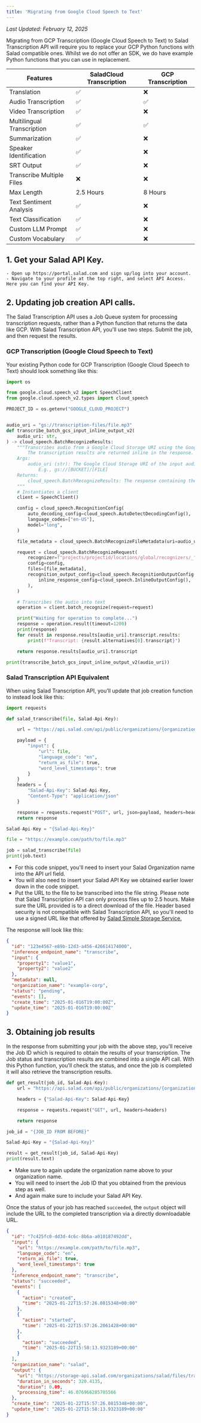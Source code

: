 ```yaml
---
title: 'Migrating from Google Cloud Speech to Text'
---
```


_Last Updated: February 12, 2025_

Migrating from GCP Transcription (Google Cloud Speech to Text) to Salad Transcription API will require you to replace
your GCP Python functions with Salad compatible ones. Whilst we do not offer an SDK, we do have example Python functions
that you can use in replacement.

| Features                   | SaladCloud Transcription | GCP Transcription |
| -------------------------- | ------------------------ | ----------------- |
| Translation                | ✅                       | ❌                |
| Audio Transcription        | ✅                       | ✅                |
| Video Transcription        | ✅                       | ❌                |
| Multilingual Transcription | ✅                       | ✅                |
| Summarization              | ✅                       | ❌                |
| Speaker Identification     | ✅                       | ❌                |
| SRT Output                 | ✅                       | ❌                |
| Transcribe Multiple Files  | ❌                       | ❌                |
| Max Length                 | 2.5 Hours                | 8 Hours           |
| Text Sentiment Analysis    | ✅                       | ❌                |
| Text Classification        | ✅                       | ❌                |
| Custom LLM Prompt          | ✅                       | ❌                |
| Custom Vocabulary          | ✅                       | ❌                |

## 1. Get your Salad API Key.

    - Open up https://portal.salad.com and sign up/log into your account.
    - Navigate to your profile at the top right, and select API Access. Here you can find your API Key.

## 2. Updating job creation API calls.

The Salad Transcription API uses a Job Queue system for processing transcription requests, rather than a Python function
that returns the data like GCP. With Salad Transcription API, you'll use two steps. Submit the job, and then request the
results.

### GCP Transcription (Google Cloud Speech to Text)

Your existing Python code for GCP Transcription (Google Cloud Speech to Text) should look something like this:

```Python
import os

from google.cloud.speech_v2 import SpeechClient
from google.cloud.speech_v2.types import cloud_speech

PROJECT_ID = os.getenv("GOOGLE_CLOUD_PROJECT")


audio_uri = "gs://transcription-files/file.mp3"
def transcribe_batch_gcs_input_inline_output_v2(
    audio_uri: str,
) -> cloud_speech.BatchRecognizeResults:
    """Transcribes audio from a Google Cloud Storage URI using the Google Cloud Speech-to-Text API.
        The transcription results are returned inline in the response.
    Args:
        audio_uri (str): The Google Cloud Storage URI of the input audio file.
            E.g., gs://[BUCKET]/[FILE]
    Returns:
        cloud_speech.BatchRecognizeResults: The response containing the transcription results.
    """
    # Instantiates a client
    client = SpeechClient()

    config = cloud_speech.RecognitionConfig(
        auto_decoding_config=cloud_speech.AutoDetectDecodingConfig(),
        language_codes=["en-US"],
        model="long",
    )

    file_metadata = cloud_speech.BatchRecognizeFileMetadata(uri=audio_uri)

    request = cloud_speech.BatchRecognizeRequest(
        recognizer=f"projects/projectid/locations/global/recognizers/_",
        config=config,
        files=[file_metadata],
        recognition_output_config=cloud_speech.RecognitionOutputConfig(
            inline_response_config=cloud_speech.InlineOutputConfig(),
        ),
    )

    # Transcribes the audio into text
    operation = client.batch_recognize(request=request)

    print("Waiting for operation to complete...")
    response = operation.result(timeout=1200)
    print(response)
    for result in response.results[audio_uri].transcript.results:
        print(f"Transcript: {result.alternatives[0].transcript}")

    return response.results[audio_uri].transcript

print(transcribe_batch_gcs_input_inline_output_v2(audio_uri))
```

### Salad Transcription API Equivalent

When using Salad Transcription API, you’ll update that job creation function to instead look like this:

```Python
import requests

def salad_transcribe(file, Salad-Api-Key):

    url = "https://api.salad.com/api/public/organizations/{organization_name}/inference-endpoints/transcribe/jobs"

    payload = {
        "input": {
       	    "url": file,
       	    "language_code": "en",
       	    "return_as_file": true,
       	    "word_level_timestamps": true
        }
    }
    headers = {
        "Salad-Api-Key": Salad-Api-Key,
        "Content-Type": "application/json"
    }

    response = requests.request("POST", url, json=payload, headers=headers)
    return response

Salad-Api-Key = "{Salad-Api-Key}"

file = "https://example.com/path/to/file.mp3"

job = salad_transcribe(file)
print(job.text)
```

- For this code snippet, you'll need to insert your Salad Organization name into the API url field.
- You will also need to insert your Salad API Key we obtained earlier lower down in the code snippet.
- Put the URL to the file to be transcribed into the file string. Please note that Salad Transcription API can only
  process files up to 2.5 hours. Make sure the URL provided is to a direct download of the file. Header based security
  is not compatible with Salad Transcription API, so you'll need to use a signed URL like that offered by
  [Salad Simple Storage Service.](https://docs.salad.com/products/s4/salad-simple-storage-service#upload-a-file)

The response will look like this:

```json
{
  "id": "123e4567-e89b-12d3-a456-426614174000",
  "inference_endpoint_name": "transcribe",
  "input": {
    "property1": "value1",
    "property2": "value2"
  },
  "metadata": null,
  "organization_name": "example-corp",
  "status": "pending",
  "events": [],
  "create_time": "2025-01-016T19:00:00Z",
  "update_time": "2025-01-016T19:00:00Z"
}
```

## 3. Obtaining job results

In the response from submitting your job with the above step, you'll receive the Job ID which is required to obtain the
results of your transcription. The Job status and transcription results are combined into a single API call. With this
Python function, you'll check the status, and once the job is completed it will also retrieve the transcription results.

```Python
def get_result(job_id, Salad-Api-Key):
    url = "https://api.salad.com/api/public/organizations/{organization_name}/inference-endpoints/transcribe/jobs/" + job_id

    headers = {"Salad-Api-Key": Salad-Api-Key}

    response = requests.request("GET", url, headers=headers)

    return response

job_id = "{JOB_ID FROM BEFORE}"

Salad-Api-Key = "{Salad-Api-Key}"

result = get_result(job_id, Salad-Api-Key)
print(result.text)
```

- Make sure to again update the organization name above to your organization name.
- You will need to insert the Job ID that you obtained from the previous step as well.
- And again make sure to include your Salad API Key.

Once the status of your job has reached `succeeded`, the `output` object will include the URL to the completed
transcription via a directly downloadable URL.

```json
{
  "id": "7c425fc0-dd3d-4c6c-8b6a-a010187492dd",
  "input": {
    "url": "https://example.com/path/to/file.mp3",
    "language_code": "en",
    "return_as_file": true,
    "word_level_timestamps": true
  },
  "inference_endpoint_name": "transcribe",
  "status": "succeeded",
  "events": [
    {
      "action": "created",
      "time": "2025-01-22T15:57:26.0815348+00:00"
    },
    {
      "action": "started",
      "time": "2025-01-22T15:57:26.2061428+00:00"
    },
    {
      "action": "succeeded",
      "time": "2025-01-22T15:58:13.9323189+00:00"
    }
  ],
  "organization_name": "salad",
  "output": {
    "url": "https://storage-api.salad.com/organizations/salad/files/transcription/73b2ee75-664e-4332-a853-9210dde5c5fd?token=ac34664a-088d-4c72-b53c-c99cfbf538",
    "duration_in_seconds": 320.4135,
    "duration": 0.09,
    "processing_time": 46.076966285705566
  },
  "create_time": "2025-01-22T15:57:26.0815348+00:00",
  "update_time": "2025-01-22T15:58:13.9323189+00:00"
}
```
